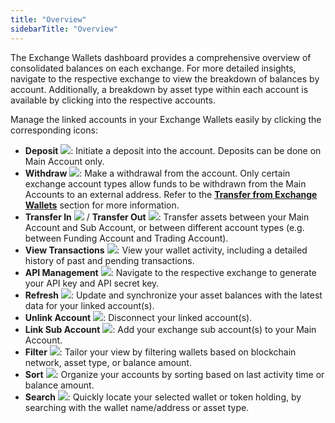 ```yaml
---
title: "Overview"
sidebarTitle: "Overview"
---
```

The Exchange Wallets dashboard provides a comprehensive overview of consolidated balances on each exchange. For more detailed insights, navigate to the respective exchange to view the breakdown of balances by account. Additionally, a breakdown by asset type within each account is available by clicking into the respective accounts.

Manage the linked accounts in your Exchange Wallets easily by clicking the corresponding icons:

- **Deposit** <img src="/images/exchange-wallet/10.png" className="icon"></img>: Initiate a deposit into the account. Deposits can be done on Main Account only.
- **Withdraw** <img src="/images/exchange-wallet/11.png" className="icon"></img>: Make a withdrawal from the account. Only certain exchange account types allow funds to be withdrawn from the Main Accounts to an external address. Refer to the [**Transfer from Exchange Wallets**](/cn/portal/transfers/from-exchange-wallets) section for more information.
- **Transfer In** <img src="/images/exchange-wallet/12.png" className="icon"></img> / **Transfer Out** <img src="/images/exchange-wallet/13.png" className="icon"></img>: Transfer assets between your Main Account and Sub Account, or between different account types (e.g. between Funding Account and Trading Account).
- **View Transactions** <img src="/images/exchange-wallet/14.png" className="icon"></img>: View your wallet activity, including a detailed history of past and pending transactions.
- **API Management** <img src="/images/exchange-wallet/15.png" className="icon"></img>: Navigate to the respective exchange to generate your API key and API secret key.
- **Refresh** <img src="/images/exchange-wallet/16.png" className="icon"></img>: Update and synchronize your asset balances with the latest data for your linked account(s).
- **Unlink Account** <img src="/images/exchange-wallet/17.png" className="icon"></img>: Disconnect your linked account(s).
- **Link Sub Account** <img src="/images/exchange-wallet/18.png" className="icon"></img>: Add your exchange sub account(s) to your Main Account.
- **Filter** <img src="/images/exchange-wallet/19.png" className="icon"></img>: Tailor your view by filtering wallets based on blockchain network, asset type, or balance amount.
- **Sort** <img src="/images/exchange-wallet/20.png" className="icon"></img>: Organize your accounts by sorting based on last activity time or balance amount.
- **Search** <img src="/images/exchange-wallet/21.png" className="icon"></img>: Quickly locate your selected wallet or token holding, by searching with the wallet name/address or asset type.
